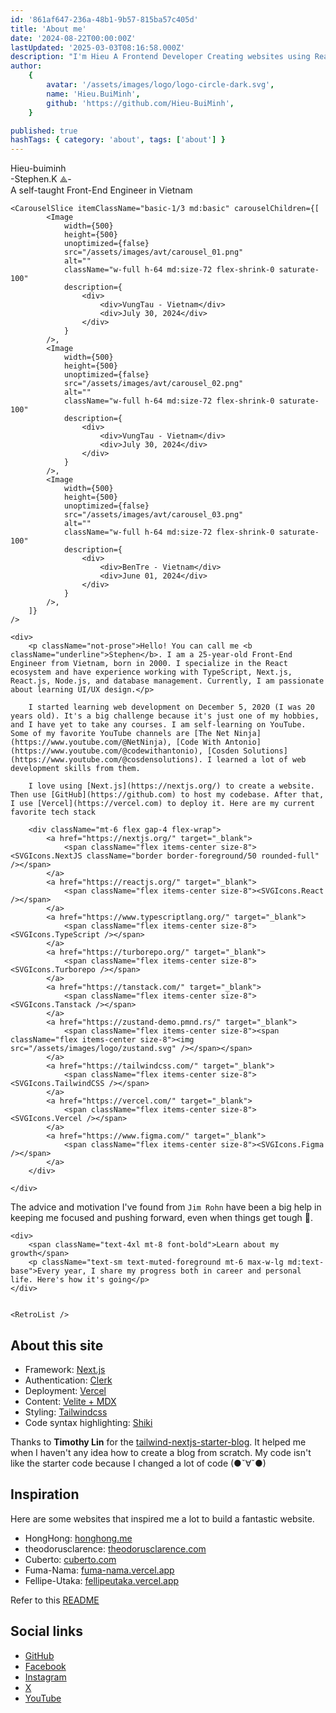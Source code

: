```yaml
---
id: '861af647-236a-48b1-9b57-815ba57c405d'
title: 'About me'
date: '2024-08-22T00:00:00Z'
lastUpdated: '2025-03-03T08:16:58.000Z'
description: "I'm Hieu A Frontend Developer Creating websites using React."
author:
    {
        avatar: '/assets/images/logo/logo-circle-dark.svg',
        name: 'Hieu.BuiMinh',
        github: 'https://github.com/Hieu-BuiMinh',
    }

published: true
hashTags: { category: 'about', tags: ['about'] }
---
```


<div className="text-2xl text-center font-bold pt-3 md:text-4xl md:text-left">Hieu-buiminh</div>

<div className="text-sm text-center text-muted-foreground md:text-left">-Stephen.K ⟁-</div>

<div className="not-prose text-center text-sm text-muted-foreground my-3 md:text-left md:m-0 md:mt-3">
	A self-taught Front-End Engineer in Vietnam
</div>

<div className="relative pb-12 flex items-center justify-start gap-5 flex-col md:flex-row">

    <CarouselSlice itemClassName="basic-1/3 md:basic" carouselChildren={[
            <Image
                width={500}
                height={500}
                unoptimized={false}
                src="/assets/images/avt/carousel_01.png"
                alt=""
                className="w-full h-64 md:size-72 flex-shrink-0 saturate-100"
                description={
                    <div>
                        <div>VungTau - Vietnam</div>
                        <div>July 30, 2024</div>
                    </div>
                }
            />,
            <Image
                width={500}
                height={500}
                unoptimized={false}
                src="/assets/images/avt/carousel_02.png"
                alt=""
                className="w-full h-64 md:size-72 flex-shrink-0 saturate-100"
                description={
                    <div>
                        <div>VungTau - Vietnam</div>
                        <div>July 30, 2024</div>
                    </div>
                }
            />,
            <Image
                width={500}
                height={500}
                unoptimized={false}
                src="/assets/images/avt/carousel_03.png"
                alt=""
                className="w-full h-64 md:size-72 flex-shrink-0 saturate-100"
                description={
                    <div>
                        <div>BenTre - Vietnam</div>
                        <div>June 01, 2024</div>
                    </div>
                }
            />,
        ]}
    />

    <div>
        <p className="not-prose">Hello! You can call me <b className="underline">Stephen</b>. I am a 25-year-old Front-End Engineer from Vietnam, born in 2000. I specialize in the React ecosystem and have experience working with TypeScript, Next.js, React.js, Node.js, and database management. Currently, I am passionate about learning UI/UX design.</p>

        I started learning web development on December 5, 2020 (I was 20 years old). It's a big challenge because it's just one of my hobbies, and I have yet to take any courses. I am self-learning on YouTube. Some of my favorite YouTube channels are [The Net Ninja](https://www.youtube.com/@NetNinja), [Code With Antonio](https://www.youtube.com/@codewithantonio), [Cosden Solutions](https://www.youtube.com/@cosdensolutions). I learned a lot of web development skills from them.

        I love using [Next.js](https://nextjs.org/) to create a website. Then use [GitHub](https://github.com) to host my codebase. After that, I use [Vercel](https://vercel.com) to deploy it. Here are my current favorite tech stack

        <div className="mt-6 flex gap-4 flex-wrap">
            <a href="https://nextjs.org/" target="_blank">
                <span className="flex items-center size-8"><SVGIcons.NextJS className="border border-foreground/50 rounded-full" /></span>
            </a>
            <a href="https://reactjs.org/" target="_blank">
                <span className="flex items-center size-8"><SVGIcons.React /></span>
            </a>
            <a href="https://www.typescriptlang.org/" target="_blank">
                <span className="flex items-center size-8"><SVGIcons.TypeScript /></span>
            </a>
            <a href="https://turborepo.org/" target="_blank">
                <span className="flex items-center size-8"><SVGIcons.Turborepo /></span>
            </a>
            <a href="https://tanstack.com/" target="_blank">
                <span className="flex items-center size-8"><SVGIcons.Tanstack /></span>
            </a>
            <a href="https://zustand-demo.pmnd.rs/" target="_blank">
                <span className="flex items-center size-8"><span className="flex items-center size-8"><img src="/assets/images/logo/zustand.svg" /></span></span>
            </a>
            <a href="https://tailwindcss.com/" target="_blank">
                <span className="flex items-center size-8"><SVGIcons.TailwindCSS /></span>
            </a>
            <a href="https://vercel.com/" target="_blank">
                <span className="flex items-center size-8"><SVGIcons.Vercel /></span>
            </a>
            <a href="https://www.figma.com/" target="_blank">
                <span className="flex items-center size-8"><SVGIcons.Figma /></span>
            </a>
        </div>

    </div>

</div>

The advice and motivation I've found from `Jim Rohn` have been a big help in keeping me focused and pushing forward, even when things get tough 💪.

<VideoZoom
	height={200}
	width={200}
	previewImage="https://i.imgur.com/bS1Y4A9.png"
	src="https://res.cloudinary.com/hieu-buiminh/video/upload/v1739699034/life-changing-advice_wofrnn.mp4"
	description="Work harder on yourself ❤️"
/>

<div className="relative py-20 mt-20 flex flex-col lg:flex-row lg:gap-10 gap-5 bg-none dark:bg-[radial-gradient(hsla(var(--muted))_2px,_transparent_2px)] bg-[size:40px_40px]">

    <div>
        <span className="text-4xl mt-8 font-bold">Learn about my growth</span>
        <p className="text-sm text-muted-foreground mt-6 max-w-lg md:text-base">Every year, I share my progress both in career and personal life. Here's how it's going</p>
    </div>


    <RetroList />

</div>

## About this site

-   Framework: [Next.js](https://nextjs.org/)
-   Authentication: [Clerk](https://clerk.com/)
-   Deployment: [Vercel](https://vercel.com)
-   Content: [Velite + MDX](https://velite.js.org/)
-   Styling: [Tailwindcss](https://tailwindcss.com)
-   Code syntax highlighting: [Shiki](https://github.com/shikijs/shiki)

Thanks to **Timothy Lin** for the
[tailwind-nextjs-starter-blog](https://github.com/timlrx/tailwind-nextjs-starter-blog). It helped me when I haven't any idea how to create a blog from scratch. My code isn't like the starter code because I changed a lot of code (●ˇ∀ˇ●)

## Inspiration

Here are some websites that inspired me a lot to build a fantastic website.

-   HongHong: [honghong.me](https://honghong.me/)
-   theodorusclarence: [theodorusclarence.com](https://theodorusclarence.com/)
-   Cuberto: [cuberto.com](https://cuberto.com/)
-   Fuma-Nama: [fuma-nama.vercel.app](https://fuma-nama.vercel.app/)
-   Fellipe-Utaka: [fellipeutaka.vercel.app](https://fellipeutaka.vercel.app)

Refer to this [README](https://github.com/techwithanirudh/shadcn-portfolio)

## Social links

-   [GitHub](https://github.com/Hieu-BuiMinh)
-   [Facebook](https://www.facebook.com/hieu.buiminh.37)
-   [Instagram](https://www.instagram.com/stephen.02.12/)
-   [X](https://x.com/Walter_BM_777)
-   [YouTube](https://www.youtube.com/@-warlock.b.m-8758/playlists)

<AboutTheName />
